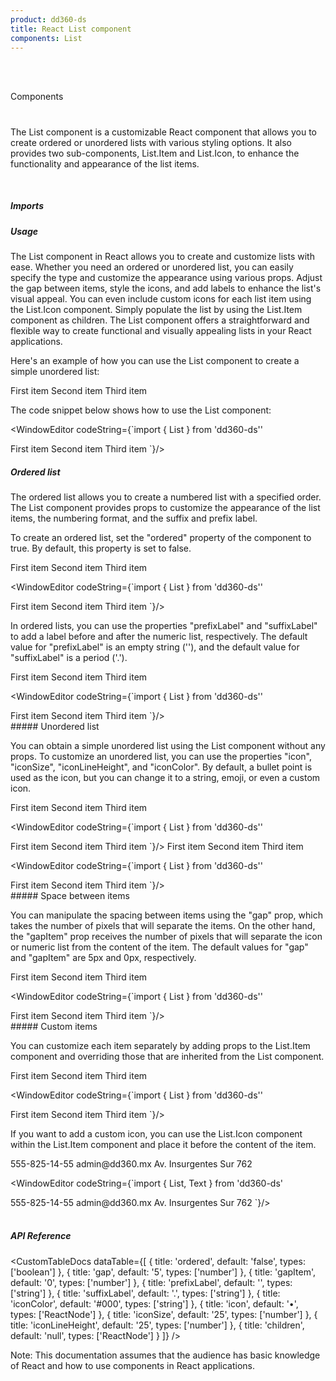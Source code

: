 ```yaml
---
product: dd360-ds
title: React List component
components: List
---
```


<br id='top' />
<br />

<Label>Components</Label>

# <HeaderDocCustom title="List" pathUrl="components-list--list" />


The List component is a customizable React component that allows you to create 
ordered or unordered lists with various styling options. It also provides two 
sub-components, List.Item and List.Icon, to enhance the functionality and appearance 
of the list items.

<br />

##### <span name="floating-nav">Imports</span>

<WindowEditor codeString="import { List } from 'dd360-ds'" />
<WindowEditor codeString="import List from 'dd360-ds/List'" />

##### <span name="floating-nav">Usage</span>

The List component in React allows you to create and customize lists with ease. Whether 
you need an ordered or unordered list, you can easily specify the type and customize the 
appearance using various props. Adjust the gap between items, style the icons, and add 
labels to enhance the list's visual appeal. You can even include custom icons for each 
list item using the List.Icon component. Simply populate the list by using the List.Item 
component as children. The List component offers a straightforward and flexible way to create 
functional and visually appealing lists in your React applications.

Here's an example of how you can use the List component to create a simple unordered list:

<Playground>
  <List>
    <List.Item>First item</List.Item>
    <List.Item>Second item</List.Item>
    <List.Item>Third item</List.Item>
  </List>
</Playground>

The code snippet below shows how to use the List component:

<WindowEditor
    codeString={`import { List } from 'dd360-ds''

<List>
    <List.Item>First item</List.Item>
    <List.Item>Second item</List.Item>
    <List.Item>Third item</List.Item>
</List>
`}/>

<br />

##### <span name="floating-nav">Ordered list</span>

The ordered list allows you to create a numbered list with a specified order. The List component 
provides props to customize the appearance of the list items, the numbering format, and the suffix 
and prefix label.

To create an ordered list, set the "ordered" property of the component to true. By default, this 
property is set to false.

<Playground>
  <List ordered>
    <List.Item>First item</List.Item>
    <List.Item>Second item</List.Item>
    <List.Item>Third item</List.Item>
  </List>
</Playground>

<WindowEditor
    codeString={`import { List } from 'dd360-ds''

<List ordered>
    <List.Item>First item</List.Item>
    <List.Item>Second item</List.Item>
    <List.Item>Third item</List.Item>
</List>
`}/>

In ordered lists, you can use the properties "prefixLabel" and "suffixLabel" to add a label before and 
after the numeric list, respectively. The default value for "prefixLabel" is an empty string (''), and 
the default value for "suffixLabel" is a period ('.').

<Playground>
  <List ordered prefixLabel='°' suffixLabel=')'>
    <List.Item>First item</List.Item>
    <List.Item>Second item</List.Item>
    <List.Item>Third item</List.Item>
  </List>
</Playground>

<WindowEditor
    codeString={`import { List } from 'dd360-ds''

<List ordered prefixLabel='°' suffixLabel=')'>
    <List.Item>First item</List.Item>
    <List.Item>Second item</List.Item>
    <List.Item>Third item</List.Item>
</List>
`}/>

<br />
##### <span name="floating-nav">Unordered list</span>

You can obtain a simple unordered list using the List component without any props. To customize an unordered 
list, you can use the properties "icon", "iconSize", "iconLineHeight", and "iconColor". By default, a bullet 
point is used as the icon, but you can change it to a string, emoji, or even a custom icon.

<Playground>
  <List iconColor='#46A9CB'>
    <List.Item>First item</List.Item>
    <List.Item>Second item</List.Item>
    <List.Item>Third item</List.Item>
  </List>
</Playground>

<WindowEditor
    codeString={`import { List } from 'dd360-ds''

<List iconColor='#46A9CB'>
    <List.Item>First item</List.Item>
    <List.Item>Second item</List.Item>
    <List.Item>Third item</List.Item>
</List>
`}/>

<Playground>
  <List icon='🎸' iconSize={15} iconLineHeight={20}>
    <List.Item>First item</List.Item>
    <List.Item>Second item</List.Item>
    <List.Item>Third item</List.Item>
  </List>
</Playground>

<WindowEditor
    codeString={`import { List } from 'dd360-ds''

<List icon='🎸' iconSize={15} iconLineHeight={20}>
    <List.Item>First item</List.Item>
    <List.Item>Second item</List.Item>
    <List.Item>Third item</List.Item>
</List>
`}/>

<br />
##### <span name="floating-nav">Space between items</span>

You can manipulate the spacing between items using the "gap" prop, which takes the 
number of pixels that will separate the items. On the other hand, the "gapItem" prop 
receives the number of pixels that will separate the icon or numeric list from the 
content of the item. The default values for "gap" and "gapItem" are 5px and 0px, 
respectively.

<Playground>
  <List gap={15} gapItem={15}>
    <List.Item>First item</List.Item>
    <List.Item>Second item</List.Item>
    <List.Item>Third item</List.Item>
  </List>
</Playground>

<WindowEditor
    codeString={`import { List } from 'dd360-ds''

<List gap={15} gapItem={15}>
    <List.Item>First item</List.Item>
    <List.Item>Second item</List.Item>
    <List.Item>Third item</List.Item>
</List>
`}/>

<br />
##### <span name="floating-nav">Custom items</span>

You can customize each item separately by adding props to the List.Item component and 
overriding those that are inherited from the List component.

<Playground>
  <List iconColor='#46A9CB'>
    <List.Item iconSize={15} iconColor='#E765C4'>First item</List.Item>
    <List.Item iconColor='#A2E533'>Second item</List.Item>
    <List.Item iconSize={40}>Third item</List.Item>
  </List>
</Playground>

<WindowEditor
    codeString={`import { List } from 'dd360-ds''

<List iconColor='#46A9CB'>
    <List.Item iconSize={15} iconColor='#E765C4'>First item</List.Item>
    <List.Item iconColor='#A2E533'>Second item</List.Item>
    <List.Item iconSize={40}>Third item</List.Item>
</List>
`}/>

If you want to add a custom icon, you can use the List.Icon component within the 
List.Item component and place it before the content of the item.

<Playground>
  <List iconColor='#46A9CB' gapItem={10}>
    <List.Item>
      <List.Icon>
        <DynamicHeroIcon icon="PhoneIcon" className="w-5 h-5" />
      </List.Icon>
      <Text textMuted500>555-825-14-55</Text>
    </List.Item>
    <List.Item>
      <List.Icon>
        <DynamicHeroIcon icon="MailIcon" className="w-5 h-5" />
      </List.Icon>
      <Text textMuted500>admin@dd360.mx</Text>
    </List.Item>
    <List.Item>
      <List.Icon>
        <DynamicHeroIcon icon="LocationMarkerIcon" className="w-5 h-5" />
      </List.Icon>
      <Text textMuted500>Av. Insurgentes Sur 762</Text>
    </List.Item>
  </List>
</Playground>

<WindowEditor
    codeString={`import { List, Text } from 'dd360-ds'

<List iconColor='#46A9CB' gapItem={10}>
    <List.Item>
      <List.Icon>
        <DynamicHeroIcon icon="PhoneIcon" className="w-5 h-5" />
      </List.Icon>
      <Text textMuted500>555-825-14-55</Text>
    </List.Item>
    <List.Item>
      <List.Icon>
        <DynamicHeroIcon icon="MailIcon" className="w-5 h-5" />
      </List.Icon>
      <Text textMuted500>admin@dd360.mx</Text>
    </List.Item>
    <List.Item>
      <List.Icon>
        <DynamicHeroIcon icon="LocationMarkerIcon" className="w-5 h-5" />
      </List.Icon>
      <Text textMuted500>Av. Insurgentes Sur 762</Text>
    </List.Item>
  </List>
`}/>

<br />
<br />

##### <span name="floating-nav">API Reference</span>

<CustomTableDocs
  dataTable={[
    { title: 'ordered', default: 'false', types: ['boolean'] },
    { title: 'gap', default: '5', types: ['number'] },
    { title: 'gapItem', default: '0', types: ['number'] },
    { title: 'prefixLabel', default: '', types: ['string'] },
    { title: 'suffixLabel', default: '.', types: ['string'] },
    { title: 'iconColor', default: '#000', types: ['string'] },
    { title: 'icon', default: '•', types: ['ReactNode'] },
    { title: 'iconSize', default: '25', types: ['number'] },
    { title: 'iconLineHeight', default: '25', types: ['number'] },
    { title: 'children', default: 'null', types: ['ReactNode'] }
  ]}
/>

Note: This documentation assumes that the audience has basic knowledge of React
and how to use components in React applications.

<BackAndForwardController />